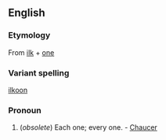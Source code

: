 ==English==
===Etymology===
From [[ilk]] + [[one]]
===Variant spelling===
[[ilkoon]]
===Pronoun===
# (''obsolete'') Each one; every one. - [[Chaucer]]